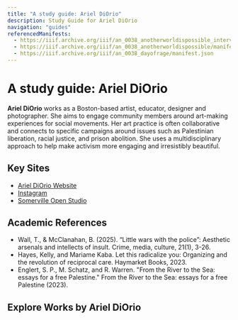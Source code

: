 ```yaml
---
title: "A study guide: Ariel DiOrio"
description: Study Guide for Ariel DiOrio
navigation: "guides"
referencedManifests:
  - https://iiif.archive.org/iiif/an_0038_anotherworldispossible_interview/manifest.json
  - https://iiif.archive.org/iiif/an_0038_anotherworldispossible/manifest.json
  - https://iiif.archive.org/iiif/an_0038_dayofrage/manifest.json
---
```


# A study guide: Ariel DiOrio
**Ariel DiOrio** works as a Boston-based artist, educator, designer and photographer. She aims to engage community members around art-making experiences for social movements. Her art practice is often collaborative and connects to specific campaigns around issues such as Palestinian liberation, racial justice, and prison abolition. She uses a multidisciplinary approach to help make activism more engaging and irresistibly beautiful.

## Key Sites
- [Ariel DiOrio Website](https://arielsdiorio.wixsite.com/ariel-diorio/about)
- [Instagram](https://www.instagram.com/rellymakes/)
- [Somerville Open Studio](https://www.somervilleopenstudios.org/web/artists/artist_profile/2232)

## Academic References
- Wall, T., & McClanahan, B. (2025). “Little wars with the police”: Aesthetic arsenals and intellects of insult. Crime, media, culture, 21(1), 3-26.
- Hayes, Kelly, and Mariame Kaba. Let this radicalize you: Organizing and the revolution of reciprocal care. Haymarket Books, 2023.
- Englert, S. P., M. Schatz, and R. Warren. "From the River to the Sea: essays for a free Palestine." From the River to the Sea: essays for a free Palestine (2023).


## Explore Works by Ariel DiOrio

<ReferencedItems />
